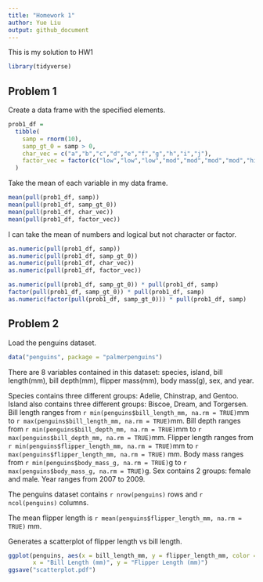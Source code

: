 ```yaml
---
title: "Homework 1"
author: Yue Liu
output: github_document
---
```


This is my solution to HW1 

```r
library(tidyverse)
```


## Problem 1 

Create a data frame with the specified elements.

```r
prob1_df =
  tibble(
    samp = rnorm(10),
    samp_gt_0 = samp > 0,
    char_vec = c("a","b","c","d","e","f","g","h","i","j"),
    factor_vec = factor(c("low","low","low","mod","mod","mod","mod","high","high","high"))
  )
```

Take the mean of each variable in my data frame.

```r
mean(pull(prob1_df, samp))
mean(pull(prob1_df, samp_gt_0))
mean(pull(prob1_df, char_vec))
mean(pull(prob1_df, factor_vec))
```

I can take the mean of numbers and logical but not character or factor.

```r
as.numeric(pull(prob1_df, samp))
as.numeric(pull(prob1_df, samp_gt_0))
as.numeric(pull(prob1_df, char_vec))
as.numeric(pull(prob1_df, factor_vec))
```

```r
as.numeric(pull(prob1_df, samp_gt_0)) * pull(prob1_df, samp)
factor(pull(prob1_df, samp_gt_0)) * pull(prob1_df, samp)
as.numeric(factor(pull(prob1_df, samp_gt_0))) * pull(prob1_df, samp)
```


## Problem 2

Load the penguins dataset.

```r
data("penguins", package = "palmerpenguins")
```

There are 8 variables contained in this dataset: species, island, bill length(mm), bill depth(mm), flipper mass(mm), body mass(g), sex, and year. 

Species contains three different groups: Adelie, Chinstrap, and Gentoo. 
Island also contains three different groups: Biscoe, Dream, and Torgersen. 
Bill length ranges from `r min(penguins$bill_length_mm, na.rm = TRUE)`mm to `r max(penguins$bill_length_mm, na.rm = TRUE)`mm. 
Bill depth ranges from `r min(penguins$bill_depth_mm, na.rm = TRUE)`mm to `r max(penguins$bill_depth_mm, na.rm = TRUE)`mm. 
Flipper length ranges from `r min(penguins$flipper_length_mm, na.rm = TRUE)`mm to `r max(penguins$flipper_length_mm, na.rm = TRUE)` mm.
Body mass ranges from `r min(penguins$body_mass_g, na.rm = TRUE)`g to `r max(penguins$body_mass_g, na.rm = TRUE)`g.
Sex contains 2 groups: female and male.
Year ranges from 2007 to 2009.

The penguins dataset contains `r nrow(penguins)` rows and `r ncol(penguins)` columns.

The mean flipper length is `r mean(penguins$flipper_length_mm, na.rm = TRUE)` mm.

Generates a scatterplot of flipper length vs bill length.

```r
ggplot(penguins, aes(x = bill_length_mm, y = flipper_length_mm, color = species)) + geom_point() + labs(title = "Scatterplot of Flipper Length vs Bill Length",
       x = "Bill Length (mm)", y = "Flipper Length (mm)")
ggsave("scatterplot.pdf")
```

